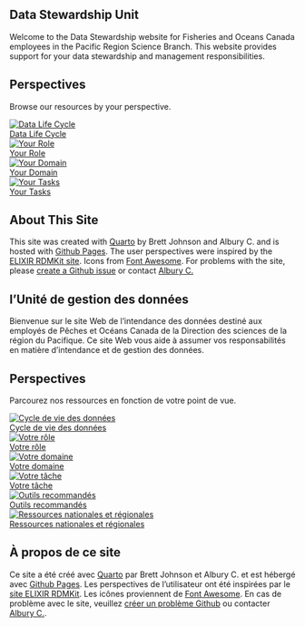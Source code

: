 
::: {.content-visible when-profile="english"}

# Data Stewardship Unit

Welcome to the Data Stewardship website for Fisheries and Oceans Canada employees in the Pacific Region Science Branch. This website provides support for your data stewardship and management responsibilities.



## Perspectives

Browse our resources by your perspective. 

```{=html}

<div class="logocontainer">
  <a href="perspectives/data-life-cycle.qmd" class="logotile">
    <img src="images/icons/data-life-cycle.svg" alt="Data Life Cycle" class="logo">
    <div class="logotitle">Data Life Cycle</div>
  </a>
  <a href="perspectives/your-role.qmd" class="logotile">
      <img src="images/icons/your-role.svg" alt="Your Role" class="logo">
      <div class="logotitle">Your Role</div>
  </a>
  <a href="perspectives/data-domain.qmd" class="logotile">
      <img src="images/icons/data-domain.svg" alt="Your Domain" class="logo">
      <div class="logotitle">Your Domain</div>
  </a>
  <a href="perspectives/your-tasks.qmd" class="logotile">
      <img src="images/icons/your-tasks.svg" alt="Your Tasks" class="logo">
      <div class="logotitle">Your Tasks</div>
  </a>
</div>

```

## About This Site

This site was created with [Quarto](https://quarto.org/) by Brett Johnson and Albury C. and is hosted with [Github Pages](https://pages.github.com/). The user perspectives were inspired by the [ELIXIR RDMKit site](https://rdmkit.elixir-europe.org/). Icons from [Font Awesome](https://fontawesome.com/). For problems with the site, please [create a Github issue](https://github.com/pbs-assess/data-stewardship-unit/issues/new) or contact [Albury C.](mailto:catalina.albury@dfo-mpo.gc.ca)

:::


::: {.content-visible when-profile="french"}

# l'Unité de gestion des données

Bienvenue sur le site Web de l'intendance des données destiné aux employés de Pêches et Océans Canada de la Direction des sciences de la région du Pacifique. Ce site Web vous aide à assumer vos responsabilités en matière d'intendance et de gestion des données.


## Perspectives

Parcourez nos ressources en fonction de votre point de vue. 

```{=html}

<div class="logocontainer">
  <a href="data-life-cycle" class="logotile">
    <img src="images/icons/data-life-cycle.svg" alt="Cycle de vie des données" class="logo">
    <div class="logotitle">Cycle de vie des données</div>
  </a>
  <a href="perspectives/your-role.qmd" class="logotile">
      <img src="images/icons/your-role.svg" alt="Votre rôle" class="logo">
      <div class="logotitle">Votre rôle</div>
  </a>
  <a href="perspectives/data-domain.qmd" class="logotile">
      <img src="images/icons/data-domain.svg" alt="Votre domaine" class="logo">
      <div class="logotitle">Votre domaine</div>
  </a>
  <a href="perspectives/your-tasks.qmd" class="logotile">
      <img src="images/icons/your-tasks.svg" alt="Votre tâche" class="logo">
      <div class="logotitle">Votre tâche</div>
  </a>
  <a href="perspectives/recommended-tools.qmd" class="logotile">
      <img src="images/icons/recommended-tools.svg" alt="Outils recommandés" class="logo">
      <div class="logotitle">Outils recommandés</div>
  </a>
  <a href="perspectives/national-and-regional-resources.qmd" class="logotile"> 
    <img src="images/icons/national-and-regional-resources.svg" alt="Ressources nationales et régionales" class="logo">
    <div class="logotitle">Ressources nationales et régionales</div>
  </a>
</div>

```

## À propos de ce site

Ce site a été créé avec [Quarto](https://quarto.org/) par Brett Johnson et Albury C. et est hébergé avec [Github Pages](https://pages.github.com/). Les perspectives de l'utilisateur ont été inspirées par le [site ELIXIR RDMKit](https://rdmkit.elixir-europe.org/). Les icônes proviennent de [Font Awesome](https://fontawesome.com/). En cas de problème avec le site, veuillez [créer un problème Github](https://github.com/pbs-assess/data-stewardship-unit/issues/new) ou contacter [Albury C.](mailto:catalina.albury@dfo-mpo.gc.ca).

:::



